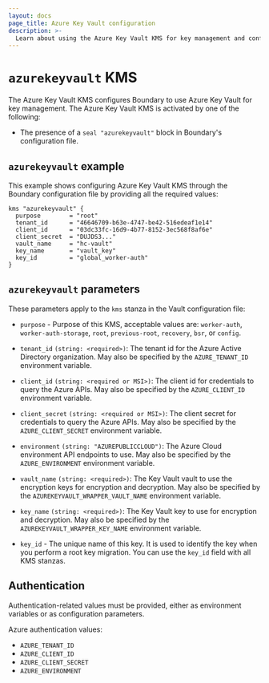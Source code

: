 ```yaml
---
layout: docs
page_title: Azure Key Vault configuration
description: >-
  Learn about using the Azure Key Vault KMS for key management and configuring parameters and authentication. View an example azurekeyvault configuration.
---
```


# `azurekeyvault` KMS

The Azure Key Vault KMS configures Boundary to use Azure Key Vault for key management.
The Azure Key Vault KMS is activated by one of the following:

- The presence of a `seal "azurekeyvault"` block in Boundary's configuration file.

## `azurekeyvault` example

This example shows configuring Azure Key Vault KMS through the Boundary
configuration file by providing all the required values:

```hcl
kms "azurekeyvault" {
  purpose        = "root"
  tenant_id      = "46646709-b63e-4747-be42-516edeaf1e14"
  client_id      = "03dc33fc-16d9-4b77-8152-3ec568f8af6e"
  client_secret  = "DUJDS3..."
  vault_name     = "hc-vault"
  key_name       = "vault_key"
  key_id         = "global_worker-auth"
}
```

## `azurekeyvault` parameters

These parameters apply to the `kms` stanza in the Vault configuration file:

- `purpose` - Purpose of this KMS, acceptable values are: `worker-auth`, `worker-auth-storage`,
   `root`, `previous-root`, `recovery`, `bsr`, or `config`.

- `tenant_id` `(string: <required>)`: The tenant id for the Azure Active Directory organization. May
  also be specified by the `AZURE_TENANT_ID` environment variable.

- `client_id` `(string: <required or MSI>)`: The client id for credentials to query the Azure APIs.
  May also be specified by the `AZURE_CLIENT_ID` environment variable.

- `client_secret` `(string: <required or MSI>)`: The client secret for credentials to query the Azure APIs.
  May also be specified by the `AZURE_CLIENT_SECRET` environment variable.

- `environment` `(string: "AZUREPUBLICCLOUD")`: The Azure Cloud environment API endpoints to use. May also
  be specified by the `AZURE_ENVIRONMENT` environment variable.

- `vault_name` `(string: <required>)`: The Key Vault vault to use the encryption keys for encryption and
  decryption. May also be specified by the `AZUREKEYVAULT_WRAPPER_VAULT_NAME` environment variable.

- `key_name` `(string: <required>)`: The Key Vault key to use for encryption and decryption. May also be specified by the
  `AZUREKEYVAULT_WRAPPER_KEY_NAME` environment variable.

- `key_id` - The unique name of this key.
It is used to identify the key when you perform a root key migration.
You can use the `key_id` field with all KMS stanzas.

## Authentication

Authentication-related values must be provided, either as environment
variables or as configuration parameters.

Azure authentication values:

- `AZURE_TENANT_ID`
- `AZURE_CLIENT_ID`
- `AZURE_CLIENT_SECRET`
- `AZURE_ENVIRONMENT`
